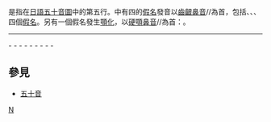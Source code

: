 {{Unreferenced|time=2017-12-23T13:53:20+00:00}}
{{日語五十音}}
'''{{lang|ja|な行}}'''是指在[[日語|日語]][[五十音圖|五十音圖]]中的第五行。{{lang|ja|な行}}中有四的[[日語假名|假名]]發音以[[齒齦鼻音|齒齦鼻音]]/{{IPA link|n}}/為首，包括{{lang|ja|[[な|な]]}}、{{lang|ja|[[ぬ|ぬ]]}}、{{lang|ja|[[ね|ね]]}}、{{lang|ja|[[の|の]]}}四個[[日語假名|假名]]。另有一個假名發生[[顎化|顎化]]，以[[硬顎鼻音|硬顎鼻音]]/{{IPA link|ɲ}}/為首：{{lang|ja|[[に|に]]}}。
----
{{lang|ja|[[あ行|あ行]]}} - {{lang|ja|[[か行|か行]]}} - {{lang|ja|[[さ行|さ行]]}} - {{lang|ja|[[た行|た行]]}} - {{lang|ja|な行}} - {{lang|ja|[[は行|は行]]}} - {{lang|ja|[[ま行|ま行]]}} - {{lang|ja|[[や行|や行]]}} - {{lang|ja|[[ら行|ら行]]}} - {{lang|ja|[[わ行|わ行]]}}

== 參見 ==
* [[五十音|五十音]]

[[Category:日語假名|N]]